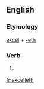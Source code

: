 ==English==

===Etymology===
[[excel]] + [[-eth]]

===Verb===
{{head|en|verb form}}

# {{en-archaic third-person singular of|excel}}

[[fr:excelleth]]